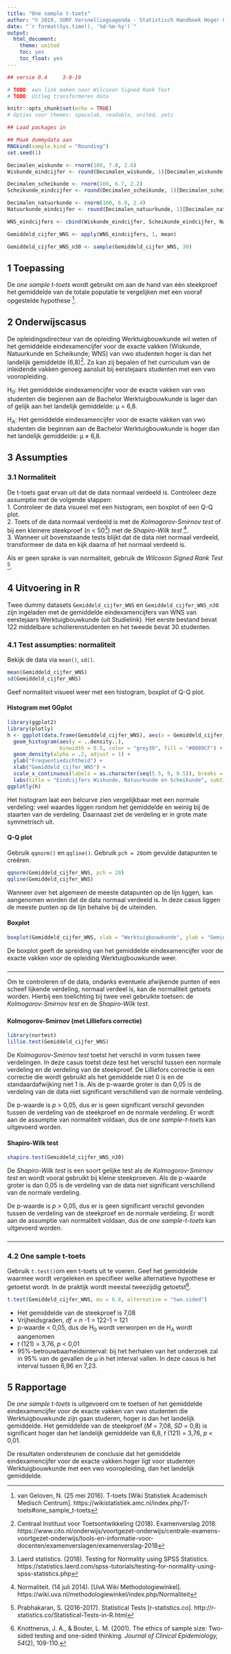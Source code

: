```yaml
---
title: "One sample t-toets"
author: "© 2019, SURF Versnellingsagenda - Statistisch Handboek Hoger Onderwijs"
date: "`r format(Sys.time(), '%d-%m-%y')`"
output:
  html_document:
    theme: united
    toc: yes
    toc_float: yes
---
```

``` r
## versie 0.4     3-9-19
```

```r
# TODO: een link maken naar Wilcoxon Signed Rank Test
# TODO: Uitleg transformeren data 
```

```r
knitr::opts_chunk$set(echo = TRUE)
# Opties voor themes: spacelab, readable, united, yeti
```

```r
## Laad packages in

## Maak dummydata aan
RNGkind(sample.kind = "Rounding")
set.seed(1)

Decimalen_wiskunde <- rnorm(160, 7.0, 2.6)
Wiskunde_eindcijfer <- round(Decimalen_wiskunde, 1)[Decimalen_wiskunde <= 10 & Decimalen_wiskunde >= 4.5]

Decimalen_scheikunde <- rnorm(160, 6.7, 2.2)
Scheikunde_eindcijfer <- round(Decimalen_scheikunde, 1)[Decimalen_scheikunde <= 10 & Decimalen_scheikunde >= 4.5]

Decimalen_natuurkunde <- rnorm(160, 6.9, 2.4)
Natuurkunde_eindcijfer <- round(Decimalen_natuurkunde, 1)[Decimalen_natuurkunde <= 10 & Decimalen_natuurkunde >= 4.5]

WNS_eindcijfers <- cbind(Wiskunde_eindcijfer, Scheikunde_eindcijfer, Natuurkunde_eindcijfer)

Gemiddeld_cijfer_WNS <- apply(WNS_eindcijfers, 1, mean)

Gemiddeld_cijfer_WNS_n30 <- sample(Gemiddeld_cijfer_WNS, 30)
```

## 1 Toepassing
De *one sample t-toets* wordt gebruikt om aan de hand van één steekproef het gemiddelde van de totale populatie te vergelijken met een vooraf opgestelde hypothese [^1]. 

## 2 Onderwijscasus
De opleidingsdirecteur van de opleiding Werktuigbouwkunde wil weten of het gemiddelde eindexamencijfer voor de exacte vakken (Wiskunde, Natuurkunde en Scheikunde; WNS) van vwo studenten hoger is dan het landelijk gemiddelde (6,8)[^2]. Zo kan zij bepalen of het curriculum van de inleidende vakken genoeg aansluit bij eerstejaars studenten met een vwo vooropleiding.

H~0~: Het gemiddelde eindexamencijfer voor de exacte vakken van vwo studenten die beginnen aan de Bachelor Werktuigbouwkunde is lager dan of gelijk aan het landelijk gemiddelde: µ = 6,8. 

H~A~: Het gemiddelde eindexamencijfer voor de exacte vakken van vwo studenten die beginnen aan de Bachelor Werktuigbouwkunde is hoger dan het landelijk gemiddelde: µ ≠ 6,8. 

## 3 Assumpties
### 3.1 Normaliteit 
De t-toets gaat ervan uit dat de data normaal verdeeld is. Controleer deze assumptie met de volgende stappen:  
1. Controleer de data visueel met een histogram, een boxplot of een Q-Q plot.   
2. Toets of de data normaal verdeeld is met de *Kolmogorov-Smirnov test* of bij een kleinere steekproef (n < 50[^3]) met de *Shapiro-Wilk test* [^4].  
3. Wanneer uit bovenstaande tests blijkt dat de data niet normaal verdeeld, transformeer de data en kijk daarna of het normaal verdeeld is.

Als er geen sprake is van normaliteit, gebruik de *Wilcoxon Signed Rank Test* [^5].

## 4 Uitvoering in R
Twee dummy datasets `Gemiddeld_cijfer_WNS` en `Gemiddeld_cijfer_WNS_n30` zijn ingeladen met de gemiddelde eindexamencijfers van WNS van eerstejaars Werktuigbouwkunde (uit Studielink). Het eerste bestand bevat 122 middelbare scholierenstudenten en het tweede bevat 30 studenten.

### 4.1 Test assumpties: normaliteit {.tabset .tabset-fade .tabset.pills}
Bekijk de data via `mean()`, `sd()`.
```r
mean(Gemiddeld_cijfer_WNS)
sd(Gemiddeld_cijfer_WNS)
```
Geef normaliteit visueel weer met een histogram, boxplot of Q-Q plot. 


#### Histogram met GGplot
```r
library(ggplot2)
library(plotly)
h <- ggplot(data.frame(Gemiddeld_cijfer_WNS), aes(x = Gemiddeld_cijfer_WNS)) +
  geom_histogram(aes(y = ..density..),
                 binwidth = 0.5, color = "grey30", fill = "#0089CF") + 
  geom_density(alpha = .2, adjust = 1) +
  ylab("Frequentiedichtheid") +
  xlab("Gemiddeld_cijfer_WNS") +
  scale_x_continuous(labels = as.character(seq(5.5, 9, 0.5)), breaks = seq(5.5, 9, 0.5)) +
  labs(title = "Eindcijfers Wiskunde, Natuurkunde en Scheikunde", subtitle = "Eerstejaarsstudenten Werktuigbouwkunde")
ggplotly(h)
```
Het histogram laat een belcurve zien vergelijkbaar met een normale verdeling: veel waardes liggen rondom het gemiddelde en weinig bij de staarten van de verdeling. Daarnaast ziet de verdeling er in grote mate symmetrisch uit.

#### Q-Q plot
Gebruik `qqnorm()` en `qqline()`. Gebruik `pch = 20`om gevulde datapunten te creëren.
```r
qqnorm(Gemiddeld_cijfer_WNS, pch = 20)
qqline(Gemiddeld_cijfer_WNS)
```

Wanneer over het algemeen de meeste datapunten op de lijn liggen, kan aangenomen worden dat de data normaal verdeeld is. In deze casus liggen de meeste punten op de lijn behalve bij de uiteinden. 

#### Boxplot
``` r
boxplot(Gemiddeld_cijfer_WNS, xlab = "Werktuigbouwkunde", ylab = "Gemiddeld_cijfer_WNS")

```

De boxplot geeft de spreiding van het gemiddelde eindexamencijfer voor de exacte vakken voor de opleiding Werktuigbouwkunde weer. 

### {.toc-ignore}
***
Om te controleren of de data, ondanks eventuele afwijkende punten of een scheef lijkende verdeling, normaal verdeel is, kan de normaliteit getoets worden. Hierbij een toelichting bij twee veel gebruikte toetsen: de *Kolmogorov-Smirnov test* en de *Shapiro-Wilk test*.  

### {.toc-ignore .tabset .tabset-fade .tabset.pills}
#### Kolmogorov-Smirnov (met Lilliefors correctie) 

```r
library(nortest)
lillie.test(Gemiddeld_cijfer_WNS)
```
De *Kolmogorov-Smirnov test* toetst het verschil in vorm tussen twee verdelingen. In deze casus toetst deze test het verschil tussen een normale verdeling en de verdeling van de steekproef. De Lilliefors correctie is een correctie die wordt gebruikt als het gemiddelde niet 0 is en de standaardafwijking niet 1 is. Als de p-waarde groter is dan 0,05 is de verdeling van de data niet significant verschillend van de normale verdeling.

De p-waarde is *p* > 0,05, dus er is geen significant verschil gevonden tussen de verdeling van de steekproef en de normale verdeling. Er wordt aan de assumptie van normaliteit voldaan, dus de *one sample-t-toets* kan uitgevoerd worden.  

#### Shapiro-Wilk test
``` r
shapiro.test(Gemiddeld_cijfer_WNS_n30)
```

De *Shapiro-Wilk test* is een soort gelijke test als de *Kolmogorov-Smirnov test* en wordt vooral gebruikt bij kleine steekproeven. Als de p-waarde groter is dan 0,05 is de verdeling van de data niet significant verschillend van de normale verdeling.

De p-waarde is *p* > 0,05, dus er is geen significant verschil gevonden tussen de verdeling van de steekproef en de normale verdeling. Er wordt aan de assumptie van normaliteit voldaan, dus de *one sample-t-toets* kan uitgevoerd worden.

### {.toc-ignore}
***

### 4.2 One sample t-toets
Gebruik `t.test()`om een t-toets uit te voeren. Geef het gemiddelde waarmee wordt vergeleken en specifieer welke alternatieve hypothese er getoetst wordt. In de praktijk wordt meestal tweezijdig getoetst[^6]. 
```r
t.test(Gemiddeld_cijfer_WNS, mu = 6.8, alternative = "two.sided")
```
* Het gemiddelde van de steekproef is 7,08  
* Vrijheidsgraden, *df* = *n* -1 = 122-1 = 121  
* p-waarde < 0,05, dus de H~0~ wordt verworpen en de H~A~ wordt aangenomen
* *t* (121) = 3,76, *p* < 0,01
* 95%-betrouwbaarheidsinterval: bij het herhalen van het onderzoek zal in 95% van de gevallen de µ in het interval vallen. In deze casus is het interval tussen 6,96 en 7,23. 

## 5 Rapportage
De *one sample t-toets* is uitgevoerd om te toetsen of het gemiddelde eindexamencijfer voor de exacte vakken van vwo studenten die Werktuigbouwkunde zijn gaan studeren, hoger is dan het landelijk gemiddelde. Het gemiddelde van de steekproef (*M* = 7,08, *SD* = 0,8) is significant hoger dan het landelijk gemiddelde van 6,8, *t* (121) = 3,76, *p* < 0,01. 

De resultaten ondersteunen de conclusie dat het gemiddelde eindexamencijfer voor de exacte vakken hoger ligt voor studenten Werktuigbouwkunde met een vwo vooropleiding, dan het landelijk gemiddelde.


[^1]: van Geloven, N. (25 mei 2016). T-toets [Wiki Statistiek Academisch Medisch Centrum]. https://wikistatistiek.amc.nl/index.php/T-toets#one_sample_t-toets
[^2]: Centraal Instituut voor Toetsontwikkeling (2018). Examenverslag 2018. https://www.cito.nl/onderwijs/voortgezet-onderwijs/centrale-examens-voortgezet-onderwijs/tools-en-informatie-voor-docenten/examenverslagen/examenverslag-2018
[^3]: Laerd statistics. (2018). Testing for Normality using SPSS Statistics. https://statistics.laerd.com/spss-tutorials/testing-for-normality-using-spss-statistics.php  
[^4]: Normaliteit. (14 juli 2014). [UvA Wiki Methodologiewinkel]. https://wiki.uva.nl/methodologiewinkel/index.php/Normaliteit  
[^5]: Prabhakaran, S. (2016-2017). Statistical Tests [r-statistics.co]. http://r-statistics.co/Statistical-Tests-in-R.html  
[^6]: Knottnerus, J. A., & Bouter, L. M. (2001). The ethics of sample size: Two-sided testing and one-sided thinking. *Journal of Clinical Epidemiology, 54*(2), 109-110.